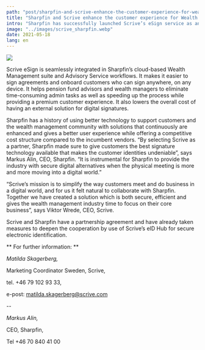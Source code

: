 ```yaml
---
path: "post/sharpfin-and-scrive-enhance-the-customer-experience-for-wealth-managers"
title: "Sharpfin and Scrive enhance the customer experience for Wealth Managers"
intro: "Sharpfin has successfully launched Scrive’s eSign service as an integrated part of its Wealth Management Suite. The first Wealth Managers are already connected, offering their customers a digital and seamless service experience."
image: "../images/scrive_sharpfin.webp"
date: 2021-05-18
lang: en
---
```


![](../images/scrive_sharpfin.webp)

Scrive eSign is seamlessly integrated in Sharpfin’s cloud-based Wealth Management suite and Advisory Service workflows.
It makes it easier to sign agreements and onboard customers who can sign anywhere, on any device.
It helps pension fund advisors and wealth managers to eliminate time-consuming admin tasks as well as speeding up the process while providing a premium customer experience.
It also lowers the overall cost of having an external solution for digital signatures.


Sharpfin has a history of using better technology to support customers and the wealth management community with solutions that continuously are enhanced and gives a better user experience while offering a competitive cost structure compared to the incumbent vendors.
“By selecting Scrive as a partner, Sharpfin made sure to give customers the best signature technology available that makes the customer identities undeniable”, says Markus Alin, CEO, Sharpfin.
“It is instrumental for Sharpfin to provide the industry with secure digital alternatives when the physical meeting is more and more moving into a digital world.”

“Scrive’s mission is to simplify the way customers meet and do business in a digital world, and for us it felt natural to collaborate with Sharpfin.
Together we have created a solution which is both secure, efficient and gives the wealth management industry time to focus on their core business”, says Viktor Wrede, CEO, Scrive.


Scrive and Sharpfin have a partnership agreement and have already taken measures to deepen the cooperation by use of Scrive’s eID Hub for secure electronic identification.


** For further information:  **

*Matilda Skagerberg,*

Marketing Coordinator Sweden, Scrive,

tel. +46 79 102 93 33,

e-post: matilda.skagerberg@scrive.com

--

*Markus Alin,*

CEO, Sharpfin,

Tel +46 70 840 41 00

